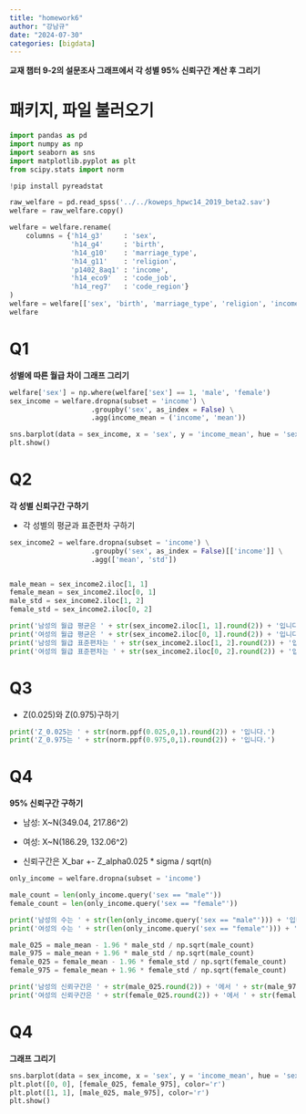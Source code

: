 ```yaml
---
title: "homework6"
author: "강남규"
date: "2024-07-30"
categories: [bigdata]
---
```


**교재 챕터 9-2의 설문조사 그래프에서 각 성별 95% 신뢰구간 계산 후 그리기**

# 패키지, 파일 불러오기

```python
import pandas as pd
import numpy as np
import seaborn as sns
import matplotlib.pyplot as plt
from scipy.stats import norm

!pip install pyreadstat

raw_welfare = pd.read_spss('../../koweps_hpwc14_2019_beta2.sav')
welfare = raw_welfare.copy()

welfare = welfare.rename(
    columns = {'h14_g3'     : 'sex',
               'h14_g4'     : 'birth',
               'h14_g10'    : 'marriage_type',
               'h14_g11'    : 'religion',
               'p1402_8aq1' : 'income',
               'h14_eco9'   : 'code_job',
               'h14_reg7'   : 'code_region'}
)
welfare = welfare[['sex', 'birth', 'marriage_type', 'religion', 'income', 'code_job', 'code_region']]
welfare
```


# Q1
**성별에 따른 월급 차이 그래프 그리기**

```python
welfare['sex'] = np.where(welfare['sex'] == 1, 'male', 'female')
sex_income = welfare.dropna(subset = 'income') \
                    .groupby('sex', as_index = False) \
                    .agg(income_mean = ('income', 'mean'))

sns.barplot(data = sex_income, x = 'sex', y = 'income_mean', hue = 'sex')
plt.show()
```

# Q2
**각 성별 신뢰구간 구하기**

- 각 성별의 평균과 표준편차 구하기

```python
sex_income2 = welfare.dropna(subset = 'income') \
                    .groupby('sex', as_index = False)[['income']] \
                    .agg(['mean', 'std'])


male_mean = sex_income2.iloc[1, 1]
female_mean = sex_income2.iloc[0, 1]
male_std = sex_income2.iloc[1, 2]
female_std = sex_income2.iloc[0, 2]

print('남성의 월급 평균은 ' + str(sex_income2.iloc[1, 1].round(2)) + '입니다.')
print('여성의 월급 평균은 ' + str(sex_income2.iloc[0, 1].round(2)) + '입니다.')
print('남성의 월급 표준편차는 ' + str(sex_income2.iloc[1, 2].round(2)) + '입니다.')
print('여성의 월급 표준편차는 ' + str(sex_income2.iloc[0, 2].round(2)) + '입니다.')
```


# Q3
- Z(0.025)와 Z(0.975)구하기

```python
print('Z_0.025는 ' + str(norm.ppf(0.025,0,1).round(2)) + '입니다.')
print('Z_0.975는 ' + str(norm.ppf(0.975,0,1).round(2)) + '입니다.')
```

# Q4
**95% 신뢰구간 구하기**

- 남성: X~N(349.04, 217.86^2)

- 여성: X~N(186.29, 132.06^2)

- 신뢰구간은 X_bar +- Z_alpha0.025 * sigma / sqrt(n)

```python
only_income = welfare.dropna(subset = 'income')

male_count = len(only_income.query('sex == "male"'))
female_count = len(only_income.query('sex == "female"'))

print('남성의 수는 ' + str(len(only_income.query('sex == "male"'))) + '입니다.')
print('여성의 수는 ' + str(len(only_income.query('sex == "female"'))) + '입니다.')

```


```python
male_025 = male_mean - 1.96 * male_std / np.sqrt(male_count)
male_975 = male_mean + 1.96 * male_std / np.sqrt(male_count)
female_025 = female_mean - 1.96 * female_std / np.sqrt(female_count)
female_975 = female_mean + 1.96 * female_std / np.sqrt(female_count)

print('남성의 신뢰구간은 ' + str(male_025.round(2)) + '에서 ' + str(male_975.round(2)) + '까지입니다.')
print('여성의 신뢰구간은 ' + str(female_025.round(2)) + '에서 ' + str(female_975.round(2)) + '까지입니다.')
```


# Q4
**그래프 그리기**

```python
sns.barplot(data = sex_income, x = 'sex', y = 'income_mean', hue = 'sex')
plt.plot([0, 0], [female_025, female_975], color='r')
plt.plot([1, 1], [male_025, male_975], color='r')
plt.show()
```





